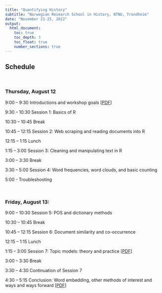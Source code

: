 ```yaml
---
title: "Quantifying History"
subtitle: "Norwegian Research School in History, NTNU, Trondheim"
date: "November 21-25, 2022"
output: 
  html_document:
    toc: true
    toc_depth: 3
    toc_float: true
    number_sections: true
---
```


<h2>Schedule</h2>
<br>

<h3>Thursday, August 12</h3>

9:00 – 9:30		Introductions and workshop goals [[PDF](Presentations/Introduction.pdf)]

9:30 – 10:30		Session 1: Basics of R 

10:30 – 10:45 		Break

10:45 – 12:15		Session 2: Web scraping and reading documents into R

12:15 – 1:15		Lunch

1:15 – 3:00		Session 3: Cleaning and manipulating text in R

3:00 – 3:30		Break

3:30 – 5:00		Session 4: Word frequencies, word clouds, and basic counting 

5:00 - 			Troubleshooting

<br>

<h3>Friday, August 13:</h3>

9:00 – 10:30		Session 5: POS and dictionary methods

10:30 – 10:45 		Break

10:45 – 12:15		Session 6: Document similarity and co-occurrence

12:15 – 1:15		Lunch

1:15 – 3:00		Session 7: Topic models: theory and practice [[PDF](Presentations/Topic_models.pdf)]

3:00 – 3:30		Break

3:30 – 4:30		Continuation of Session 7

4:30 – 5:15 	Conclusion: Word embedding, other methods of interest and ways and ways forward [[PDF](Presentations/Word_embedding.pdf)]
